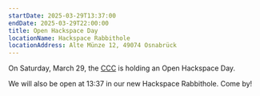 ```yaml
---
startDate: 2025-03-29T13:37:00
endDate: 2025-03-29T22:00:00
title: Open Hackspace Day
locationName: Hackspace Rabbithole
locationAddress: Alte Münze 12, 49074 Osnabrück
---
```


On Saturday, March 29, the <a href="https://events.ccc.de/" rel="noreferer" target="_blank">CCC</a> is holding an Open Hackspace Day.

We will also be open at 13:37 in our new Hackspace Rabbithole. Come by!
